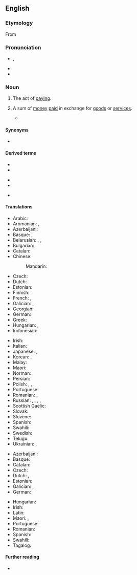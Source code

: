==English==

===Etymology===
From {{etyl|fro|en}} {{m|fro|paiement}}

===Pronunciation===
* {{enPR|pāʹmənt}}, {{IPA|/ˈpeɪmənt/|lang=en}}
* {{audio|en-us-payment.ogg|Audio (US)|lang=en}}
* {{hyphenation|pay|ment|lang=en}}

===Noun===
{{en-noun|~}}

# {{lb|en|uncountable}} The act of [[pay]]ing.
# {{lb|en|countable}} A sum of [[money]] [[pay|paid]] in exchange for [[goods]] or [[service]]s.
#* {{quote-book|lang=en|year=1918|author={{w|W. B. Maxwell}}|chapter=7
|title=[http://openlibrary.org/works/OL1097634W The Mirror and the Lamp]
|passage=“[…] This is Mr. Churchill, who, as you are aware, is good enough to come to us for his diaconate, and, as we hope, for much longer; and being a gentleman of independent means, he declines to take any '''payment'''.” Saying this Walden rubbed his hands together and smiled contentedly.}}

====Synonyms====
* {{l|en|scot}}

====Derived terms====
{{rel-top3|Terms derived from ''payment''}}
* {{l|en|down payment}}
* {{l|en|equalization payment}}
{{rel-mid3}}
* {{l|en|grease payment}}
* {{l|en|lubrication payment}}
{{rel-mid3}}
* {{l|en|payment in kind}}
{{rel-bottom}}

====Translations====
{{trans-top|the act of paying}}
* Arabic: {{t+|ar|دَفْع|m}}
* Aromanian: {{t|rup|platã|f}}, {{t|rup|arugã|f}}
* Azerbaijani: {{t+|az|ödəniş}}
* Basque: {{t|eu|ordainketa}}, {{t|eu|ordaintze}}
* Belarusian: {{t|be|апла́та|f}}, {{t|be|пла́та|f}}, {{t|be|плаце́ж|m}}
* Bulgarian: {{t+|bg|пла́щане|n}}
* Catalan: {{t+|ca|pagament|m}}
* Chinese:
*: Mandarin: {{t+|cmn|付款|tr=fùkuǎn}}
* Czech: {{t+|cs|platba|f}}
* Dutch: {{t+|nl|betaling|f}}
* Estonian: {{t|et|makse}}
* Finnish: {{t+|fi|maksu}}
* French: {{t+|fr|paiement|m}}, {{t+|fr|payement|m}}
* Galician: {{t+|gl|pagamento|m}}, {{t+|gl|pago|m}}
* Georgian: {{t|ka|გადასახადი}}
* German: {{t+|de|Bezahlung|f}}
* Greek: {{t+|el|πληρωμή|f}}
* Hungarian: {{t+|hu|fizetés}}, {{t+|hu|kifizetés}}
* Indonesian: {{t+|id|bayar|alt=pembayaran}}
{{trans-mid}}
* Irish: {{t|ga|íocaíocht|f}}
* Italian: {{t+|it|pagamento|m}}
* Japanese: {{t+|ja|支払い|tr=しはらい, shiharai}}, {{t+|ja|弁済|tr=べんさい, bensai}}
* Korean: {{t+|ko|지불}}, {{t+|ko|변제}}
* Malay: {{t|ms|bayaran}}
* Maori: {{t|mi|utunga }}
* Norman: {{t|nrf|paiement|m}}
* Persian: {{t+|fa|پرداخت|tr=pardâxt}}
* Polish: {{t+|pl|zapłata|f}}, {{t+|pl|wypłata|f}}, {{t+|pl|opłata|f}}
* Portuguese: {{t+|pt|pagamento}}
* Romanian: {{t+|ro|plată|f}}, {{t+|ro|plătire}}
* Russian: {{t+|ru|платёж|m}}, {{t+|ru|опла́та|f}}, {{t+|ru|пла́та|f}}, {{t+|ru|упла́та|f}}, {{t+|ru|вы́плата|f}}
* Scottish Gaelic: {{t|gd|dìoladh|m}}
* Slovak: {{t|sk|platba|f}}
* Slovene: {{t|sl|plačilo|n}}
* Spanish: {{t+|es|pago}}
* Swahili: {{t+|sw|malipo}}
* Swedish: {{t+|sv|betalning|c}}
* Telugu: {{t+|te|చెల్లింపు|tr=chelliMpu}}
* Ukrainian: {{t|uk|платі́ж|m}}, {{t|uk|пла́та|f}}
{{trans-bottom}}

{{trans-top|a sum of money paid in exchange for goods or services}}
* Azerbaijani: {{t+|az|ödəniş}}
* Basque: {{t|eu|ordain}}
* Catalan: {{t+|ca|pagament|m}}
* Czech: {{t+|cs|platba|f}}
* Dutch: {{t+|nl|uitbetaling|f}}, {{t+|nl|betaling|f}}
* Estonian: {{t|et|makse}}
* Galician: {{t+|gl|pago|m}}, {{t+|gl|pagamento|m}}
* German: {{t+|de|Zahlung|f}}
{{trans-mid}}
* Hungarian: {{t+|hu|fizetség}}
* Irish: {{t|ga|íocaíocht|f}}
* Latin: {{t|la|pensiō|f}}
* Maori: {{t|mi|paremata}}, {{t|mi|utunga}}
* Portuguese: {{t+|pt|pagamento|m}}
* Romanian: {{t+|ro|plată|f}}
* Spanish: {{t+|es|pago|m}}
* Swahili: {{t+|sw|malipo}}
* Tagalog: {{t+|tl|bayaran}}
{{trans-bottom}}

====Further reading====
* {{pedialite}}